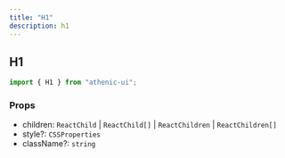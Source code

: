 ```yaml
---
title: "H1"
description: h1
---
```


## H1

```js
import { H1 } from "athenic-ui";
```

### Props

- children: `ReactChild` | `ReactChild[]` | `ReactChildren` | `ReactChildren[]`
- style?: `CSSProperties`
- className?: `string`
